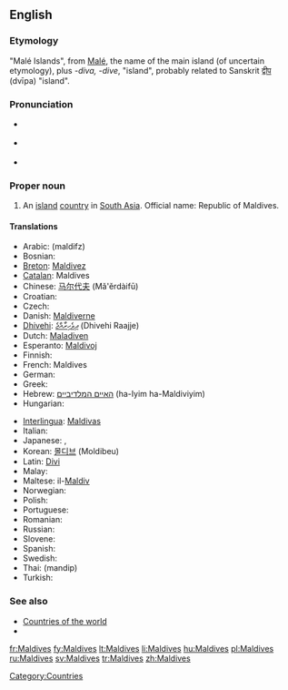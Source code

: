 ==English==

===Etymology===
"Malé Islands", from [[Malé]], the name of the main island (of uncertain etymology), plus ''-diva, -dive'', "island", probably related to Sanskrit [[द्वीप]] (dvīpa) "island".

===Pronunciation===
* {{a|UK}} {{IPA|/ˈmɒl.daɪvz/|/ˈmɒl.diːvz/}}
* {{a|US}} {{IPA|/ˈmɑl.daɪvz/}}
* {{audio|en-us-Maldives.ogg|Audio (US)}}

===Proper noun===
{{en-proper noun}} {{p}}

# An [[island]] [[country]] in [[South Asia]]. Official name: Republic of Maldives.

====Translations====
{{trans-top|country in South Asia}}
* Arabic: {{Arab|[[مالديفز]]}} (maldifz)
* Bosnian: {{t-|bs|Maldivi|m|p}}
* [[Breton]]: [[Maldivez]]
* [[Catalan]]: Maldives
* Chinese: [[马尔代夫]] (Mǎ'ěrdàifū)
* Croatian: {{t-|hr|Maldivi|m|p}}
* Czech: {{t-|cs|Maledivy|p}}
* Danish: [[Maldiverne]]
* [[Dhivehi]]: [[ދިވެހިރާއްޖެ]] (Dhivehi Raajje)
* Dutch: [[Maladiven]]
* Esperanto: [[Maldivoj]]
* Finnish: {{t+|fi|Malediivit}}
* French: Maldives {{f|p}}
* German: {{t+|de|Malediven}}
* Greek: {{t+|el|Μαλδίβες|f|p|tr=Maldíves|sc=Grek}}
* Hebrew: [[האיים המלדיביים]] (ha-Iyim ha-Maldiviyim)
* Hungarian: {{t+|hu|Maldív-szigetek}}
{{trans-mid}}
* [[Interlingua]]: [[Maldivas]]
* Italian: {{t-|it|Maldive}}
* Japanese: {{t+|ja|モルディブ|tr=Morudibu|sc=Jpan}}, {{t-|ja|モルジブ|tr=morujibu|sc=Jpan}}
* Korean: [[몰디브]] (Moldibeu)
* Latin: [[Divi]]
* Malay: {{t-|ms|Maldives|xs=Malay}}
* Maltese: il-[[Maldiv]]
* Norwegian: {{t+|no|Maldivene}}
* Polish: {{t+|pl|Malediwy}}
* Portuguese: {{t+|pt|Maldivas|f|p}}
* Romanian: {{t-|ro|Maldive|f|p}}
* Russian: {{t|ru|Мальдивы|tr=Mal’dívy|f|p}}
* Slovene: {{t+|sl|Maldivi|m|p}}
* Spanish: {{t-|es|Maldivas|f|p}}
* Swedish: {{t+|sv|Maldiverna|c}}
* Thai: {{Thai|[[มัลดีฟส์]]}} (mandip)
* Turkish: {{t+|tr|Maldivler}}
{{trans-bottom}}

===See also===
* [[Appendix:Countries of the world|Countries of the world]]
* {{pedialite}}

[[Category:Countries]]

[[fr:Maldives]]
[[fy:Maldives]]
[[lt:Maldives]]
[[li:Maldives]]
[[hu:Maldives]]
[[pl:Maldives]]
[[ru:Maldives]]
[[sv:Maldives]]
[[tr:Maldives]]
[[zh:Maldives]]
